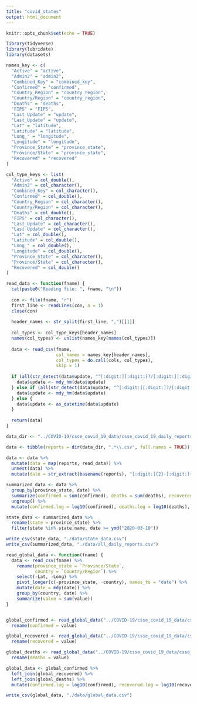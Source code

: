 ```yaml
---
title: "covid_states"
output: html_document
---
```


```r
knitr::opts_chunk$set(echo = TRUE)
```


```r
library(tidyverse)
library(lubridate)
library(datasets)
```

```r


names_key <- c(
  "Active" = "active",
  "Admin2" = "admin2",
  "Combined_Key" = "combined_key",
  "Confirmed" = "confirmed",
  "Country_Region" = "country_region",
  "Country/Region" = "country_region",
  "Deaths" = "deaths",
  "FIPS" = "FIPS",
  "Last Update" = "update",
  "Last_Update" = "update",
  "Lat" = "latitude",
  "Latitude" = "latitude",
  "Long_" = "longitude",
  "Longitude" = "longitude",
  "Province_State" = "province_state",
  "Province/State" = "province_state",
  "Recovered" = "recovered"
)

col_type_keys <- list(
  "Active" = col_double(),
  "Admin2" = col_character(),
  "Combined_Key" = col_character(),
  "Confirmed" = col_double(),
  "Country_Region" = col_character(),
  "Country/Region" = col_character(),
  "Deaths" = col_double(),
  "FIPS" = col_character(),
  "Last_Update" = col_character(),
  "Last Update" = col_character(),
  "Lat" = col_double(),
  "Latitude" = col_double(),
  "Long_" = col_double(),
  "Longitude" = col_double(),
  "Province_State" = col_character(),
  "Province/State" = col_character(),
  "Recovered" = col_double()
)

read_data <- function(fname) {
  cat(paste0("Reading file: ", fname, "\n"))
  
  con <- file(fname, "r")
  first_line <- readLines(con, n = 1)
  close(con)
  
  header_names <- str_split(first_line, ",")[[1]]
  
  col_types <- col_type_keys[header_names]
  names(col_types) <- unlist(names_key[names(col_types)])
  
  data <- read_csv(fname, 
                   col_names = names_key[header_names], 
                   col_types = do.call(cols, col_types),
                   skip = 1)
  
  if (all(str_detect(data$update, "^[:digit:][:digit:]?/[:digit:][:digit:]?/[:digit:]{2} [:digit:][:digit:]?:[:digit:]{2}$"))) {
    data$update <- mdy_hm(data$update)
  } else if (all(str_detect(data$update, "^[:digit:][:digit:]?/[:digit:][:digit:]?/[:digit:]{4} [:digit:][:digit:]?:[:digit:]{2}$"))) {
    data$update <- mdy_hm(data$update)
  } else {
    data$update <- as_datetime(data$update)
  }
  
  return(data)
}
```

```r
data_dir <- "../COVID-19/csse_covid_19_data/csse_covid_19_daily_reports/"

data <- tibble(reports = dir(data_dir, ".*\\.csv", full.names = TRUE))

data <- data %>%
  mutate(data = map(reports, read_data)) %>%
  unnest(data) %>%
  mutate(date = str_extract(basename(reports), "[:digit:]{2}-[:digit:]{2}-[:digit:]{4}") %>% mdy())

summarized_data <- data %>%
  group_by(province_state, date) %>%
  summarize(confirmed = sum(confirmed), deaths = sum(deaths), recovered = sum(recovered)) %>%
  ungroup() %>%
  mutate(confirmed.log = log10(confirmed), deaths.log = log10(deaths), recovered = log10(recovered))

state_data <- summarized_data %>%
  rename(state = province_state) %>%
  filter(state %in% state.name, date >= ymd("2020-03-10"))

write_csv(state_data, "./data/state_data.csv")
write_csv(summarized_data, "./data/all_daily_reports.csv")
```

```r
read_global_data <- function(fname) {
  data <- read_csv(fname) %>%
    rename(province_state = `Province/State`,
           country = `Country/Region`) %>%
    select(-Lat, -Long) %>%
    pivot_longer(c(-province_state, -country), names_to = "date") %>%
    mutate(date = mdy(date)) %>%
    group_by(country, date) %>%
    summarize(value = sum(value))
}


global_confirmed <- read_global_data("../COVID-19/csse_covid_19_data/csse_covid_19_time_series/time_series_covid19_confirmed_global.csv") %>%
  rename(confirmed = value)

global_recovered <- read_global_data("../COVID-19/csse_covid_19_data/csse_covid_19_time_series/time_series_covid19_recovered_global.csv") %>%
  rename(recovered = value)

global_deaths <- read_global_data("../COVID-19/csse_covid_19_data/csse_covid_19_time_series/time_series_covid19_deaths_global.csv") %>%
  rename(deaths = value)

global_data <- global_confirmed %>%
  left_join(global_recovered) %>%
  left_join(global_deaths) %>%
  mutate(confirmed.log = log10(confirmed), recovered.log = log10(recovered), deaths.log = log10(deaths))

write_csv(global_data, "./data/global_data.csv")
```

